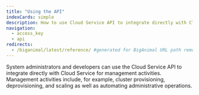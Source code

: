 ```yaml
---
title: "Using the API"
indexCards: simple
description: How to use Cloud Service API to integrate directly with Cloud Service for management activities.
navigation:
  - access_key
  - api
redirects:
  - /biganimal/latest/reference/ #generated for BigAnimal URL path removal branch
---
```


System administrators and developers can use the Cloud Service API to integrate directly with Cloud Service for management activities. Management activities include, for example, cluster provisioning, deprovisioning, and scaling as well as automating administrative operations.
